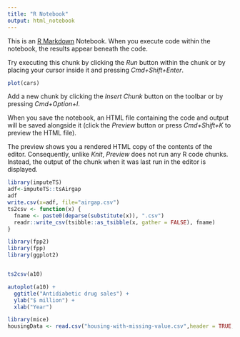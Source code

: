 ```yaml
---
title: "R Notebook"
output: html_notebook
---
```


This is an [R Markdown](http://rmarkdown.rstudio.com) Notebook. When you execute code within the notebook, the results appear beneath the code. 

Try executing this chunk by clicking the *Run* button within the chunk or by placing your cursor inside it and pressing *Cmd+Shift+Enter*. 

```r
plot(cars)
```

Add a new chunk by clicking the *Insert Chunk* button on the toolbar or by pressing *Cmd+Option+I*.

When you save the notebook, an HTML file containing the code and output will be saved alongside it (click the *Preview* button or press *Cmd+Shift+K* to preview the HTML file). 

The preview shows you a rendered HTML copy of the contents of the editor. Consequently, unlike *Knit*, *Preview* does not run any R code chunks. Instead, the output of the chunk when it was last run in the editor is displayed.

```r
library(imputeTS)
adf<-imputeTS::tsAirgap
adf
write.csv(x=adf, file="airgap.csv")
ts2csv <- function(x) {
  fname <- paste0(deparse(substitute(x)), ".csv")
  readr::write_csv(tsibble::as_tsibble(x, gather = FALSE), fname)
}

library(fpp2)
library(fpp)
library(ggplot2)


ts2csv(a10)

autoplot(a10) +
  ggtitle("Antidiabetic drug sales") +
  ylab("$ million") +
  xlab("Year")

library(mice)
housingData <- read.csv("housing-with-missing-value.csv",header = TRUE, stringsAsFactors = FALSE)


```
